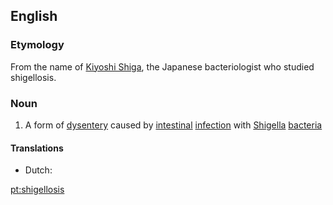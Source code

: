 ==English==

===Etymology===
From the name of [[w:Kiyoshi Shiga|Kiyoshi Shiga]], the Japanese bacteriologist who studied shigellosis.

===Noun===
{{wikipedia}}
{{en-noun|shigelloses}}

#{{medicine}} A form of [[dysentery]] caused by [[intestinal]] [[infection]] with [[Shigella]] [[bacteria]]

====Translations====
{{trans-top|form of dysentery caused by intestinal infection with Shigella bacteria}}
* Dutch: {{t-|nl|shigellose|f}}
{{trans-mid}}
{{trans-bottom}}

[[pt:shigellosis]]